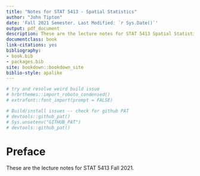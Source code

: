 ```yaml
--- 
title: "Notes for STAT 5413 - Spatial Statistics"
author: "John Tipton"
date: 'Fall 2021 Semester. Last Modified: `r Sys.Date()`'
output: pdf_document
description: These are the lecture notes for STAT 5413 Spatial Statistics
documentclass: book
link-citations: yes
bibliography:
- book.bib
- packages.bib
site: bookdown::bookdown_site
biblio-style: apalike
---
```


```r
# try and resolve weird build issue
# hrbrthemes::import_roboto_condensed()
# extrafont::font_import(prompt = FALSE)

# Build/install issues -- check for github PAT
# devtools::github_pat()
# Sys.unsetenv("GITHUB_PAT")
# devtools::github_pat()
```

# Preface {-}

These are the lecture notes for STAT 5413 Fall 2021.

